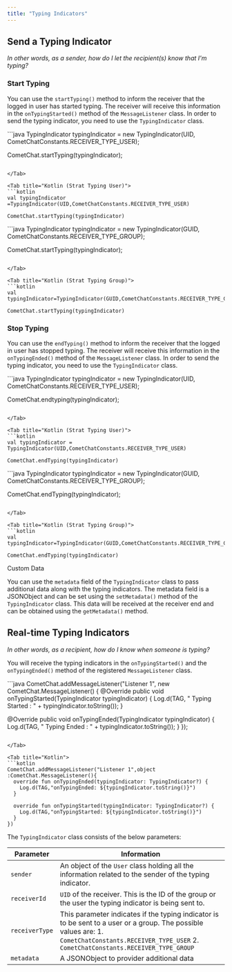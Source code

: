 ```yaml
---
title: "Typing Indicators"
---
```




## Send a Typing Indicator

*In other words, as a sender, how do I let the recipient(s) know that I'm typing?*

### Start Typing

You can use the `startTyping()` method to inform the receiver that the logged in user has started typing. The receiver will receive this information in the `onTypingStarted()` method of the `MessageListener` class. In order to send the typing indicator, you need to use the `TypingIndicator` class.

<Tabs>
<Tab title="Java (Strat Typing User)">
```java
TypingIndicator typingIndicator = new TypingIndicator(UID, CometChatConstants.RECEIVER_TYPE_USER);

CometChat.startTyping(typingIndicator);
```

</Tab>

<Tab title="Kotlin (Strat Typing User)">
```kotlin
val typingIndicator =TypingIndicator(UID,CometChatConstants.RECEIVER_TYPE_USER)

CometChat.startTyping(typingIndicator)
```

</Tab>

<Tab title="Java (Strat Typing Group)">
```java
TypingIndicator typingIndicator = new TypingIndicator(GUID, CometChatConstants.RECEIVER_TYPE_GROUP);

CometChat.startTyping(typingIndicator);
```

</Tab>

<Tab title="Kotlin (Strat Typing Group)">
```kotlin
val typingIndicator=TypingIndicator(GUID,CometChatConstants.RECEIVER_TYPE_GROUP)

CometChat.startTyping(typingIndicator)
```

</Tab>

</Tabs>

### Stop Typing

You can use the `endTyping()` method to inform the receiver that the logged in user has stopped typing. The receiver will receive this information in the `onTypingEnded()` method of the `MessageListener` class. In order to send the typing indicator, you need to use the `TypingIndicator` class.

<Tabs>
<Tab title="Java (Strat Typing User)">
```java
TypingIndicator typingIndicator = new TypingIndicator(UID, CometChatConstants.RECEIVER_TYPE_USER);

CometChat.endtyping(typingIndicator);
```

</Tab>

<Tab title="Kotlin (Strat Typing User)">
```kotlin
val typingIndicator = TypingIndicator(UID,CometChatConstants.RECEIVER_TYPE_USER)
     
CometChat.endTyping(typingIndicator)
```

</Tab>

<Tab title="Java (Strat Typing Group)">
```java
TypingIndicator typingIndicator = new TypingIndicator(GUID, CometChatConstants.RECEIVER_TYPE_GROUP);

CometChat.endTyping(typingIndicator);
```

</Tab>

<Tab title="Kotlin (Strat Typing Group)">
```kotlin
val typingIndicator=TypingIndicator(GUID,CometChatConstants.RECEIVER_TYPE_GROUP)

CometChat.endTyping(typingIndicator)
```

</Tab>

</Tabs>

<Note>
Custom Data

You can use the `metadata` field of the `TypingIndicator` class to pass additional data along with the typing indicators. The metadata field is a JSONObject and can be set using the `setMetadata()` method of the `TypingIndicator` class. This data will be received at the receiver end and can be obtained using the `getMetadata()` method.

</Note>

## Real-time Typing Indicators

*In other words, as a recipient, how do I know when someone is typing?*

You will receive the typing indicators in the `onTypingStarted()` and the `onTypingEnded()` method of the registered `MessageListener` class.

<Tabs>
<Tab title="Java">
```java
CometChat.addMessageListener("Listener 1", new CometChat.MessageListener() {
  @Override
  public void onTypingStarted(TypingIndicator typingIndicator) {
    Log.d(TAG, " Typing Started : " + typingIndicator.toString());
  }

  @Override
  public void onTypingEnded(TypingIndicator typingIndicator) {
    Log.d(TAG, " Typing Ended : " + typingIndicator.toString());
  }
});
```

</Tab>

<Tab title="Kotlin">
```kotlin
CometChat.addMessageListener("Listener 1",object :CometChat.MessageListener(){
  override fun onTypingEnded(typingIndicator: TypingIndicator?) {
    Log.d(TAG,"onTypingEnded: ${typingIndicator.toString()}")
  }

  override fun onTypingStarted(typingIndicator: TypingIndicator?) {
    Log.d(TAG,"onTypingStarted: ${typingIndicator.toString()}")
  }
})
```

</Tab>

</Tabs>

The `TypingIndicator` class consists of the below parameters:

| Parameter      | Information                                                                                                                                                                                          |
| -------------- | ---------------------------------------------------------------------------------------------------------------------------------------------------------------------------------------------------- |
| `sender`       | An object of the `User` class holding all the information related to the sender of the typing indicator.                                                                                             |
| `receiverId`   | `UID` of the receiver. This is the ID of the group or the user the typing indicator is being sent to.                                                                                                |
| `receiverType` | This parameter indicates if the typing indicator is to be sent to a user or a group. The possible values are: 1. `CometChatConstants.RECEIVER_TYPE_USER` 2. `CometChatConstants.RECEIVER_TYPE_GROUP` |
| `metadata`     | A JSONObject to provider additional data                                                                                                                                                             |
